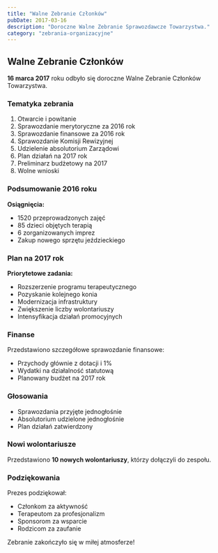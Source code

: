 ```yaml
---
title: "Walne Zebranie Członków"
pubDate: 2017-03-16
description: "Doroczne Walne Zebranie Sprawozdawcze Towarzystwa."
category: "zebrania-organizacyjne"
---
```


## Walne Zebranie Członków

**16 marca 2017** roku odbyło się doroczne Walne Zebranie Członków Towarzystwa.

### Tematyka zebrania

1. Otwarcie i powitanie
2. Sprawozdanie merytoryczne za 2016 rok
3. Sprawozdanie finansowe za 2016 rok
4. Sprawozdanie Komisji Rewizyjnej
5. Udzielenie absolutorium Zarządowi
6. Plan działań na 2017 rok
7. Preliminarz budżetowy na 2017
8. Wolne wnioski

### Podsumowanie 2016 roku

**Osiągnięcia:**
- 1520 przeprowadzonych zajęć
- 85 dzieci objętych terapią
- 6 zorganizowanych imprez
- Zakup nowego sprzętu jeździeckiego

### Plan na 2017 rok

**Priorytetowe zadania:**
- Rozszerzenie programu terapeutycznego
- Pozyskanie kolejnego konia
- Modernizacja infrastruktury
- Zwiększenie liczby wolontariuszy
- Intensyfikacja działań promocyjnych

### Finanse

Przedstawiono szczegółowe sprawozdanie finansowe:
- Przychody głównie z dotacji i 1%
- Wydatki na działalność statutową
- Planowany budżet na 2017 rok

### Głosowania

- Sprawozdania przyjęte jednogłośnie
- Absolutorium udzielone jednogłośnie
- Plan działań zatwierdzony

### Nowi wolontariusze

Przedstawiono **10 nowych wolontariuszy**, którzy dołączyli do zespołu.

### Podziękowania

Prezes podziękował:
- Członkom za aktywność
- Terapeutom za profesjonalizm
- Sponsorom za wsparcie
- Rodzicom za zaufanie

Zebranie zakończyło się w miłej atmosferze!